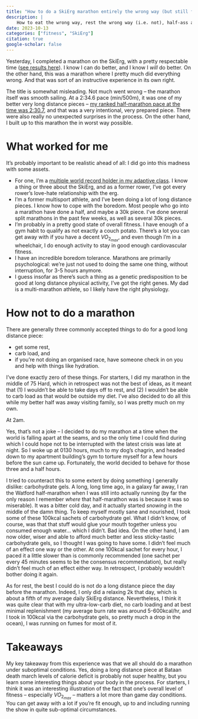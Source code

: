 ```yaml
---
title: "How to do a SkiErg marathon entirely the wrong way (but still finish)"
description: |
    How to eat the wrong way, rest the wrong way (i.e. not), half-ass all relevant parts of preparation for a marathon and still finish with an okay time.  
date: 2023-10-13
categories: ["fitness", "SkiErg"]
citation: true
google-scholar: false
---
```


Yesterday, I completed a marathon on the SkiErg, with a pretty respectable time ([see results here](https://log.concept2.com/profile/177991/log/79965221)). I know I can do better, and I know I _will_ do better. On the other hand, this was a marathon where I pretty much did everything wrong. And that was sort of an instructive experience in its own right.

The title is somewhat misleading. Not much went wrong – the marathon itself was smooth sailing. At a 2:34.6 pace (min/500m), it was one of my better very long distance pieces – [my ranked half-marathon pace at the time was 2:30.7](https://log.concept2.com/profile/177991/log/79735748), and that was a very intentional, very prepared piece. There were also really no unexpected surprises in the process. On the other hand, I built up to this marathon the in worst way possible. 

# What worked for me
It's probably important to be realistic ahead of all: I did go into this madness with some assets. 

* For one, I'm a [multiple world record holder in my adaptive class](https://www.concept2.com/skierg/motivation/records/adaptive-world?event=&gender=M&age_category=30&adaptive=31&op=Search&form_id=concept2_record_search_form#results). I know a thing or three about the SkiErg, and as a former rower, I've got every rower's love-hate relationship with the erg.
* I'm a former multisport athlete, and I've been doing a lot of long distance pieces. I know how to cope with the boredom. Most people who go into a marathon have done a half, and maybe a 30k piece. I've done several split marathons in the past few weeks, as well as several 30k pieces. 
* I'm probably in a pretty good state of overall fitness. I have enough of a gym habit to qualify as not exactly a couch potato. There's a lot you can get away with if you have a decent $VO_{2_{max}}$, and even though I'm in a wheelchair, I do enough activity to stay in good enough cardiovascular fitness.
* I have an incredible boredom tolerance. Marathons are primarily psychological: we're just not used to doing the same one thing, without interruption, for 3-5 hours anymore. 
* I guess insofar as there's such a thing as a genetic predisposition to be good at long distance physical activity, I've got the right genes. My dad is a multi-marathon athlete, so I likely have the right physiology.

# How not to do a marathon

There are generally three commonly accepted things to do for a good long distance piece:

* get some rest,
* carb load, and
* if you're not doing an organised race, have someone check in on you and help with things like hydration.

I've done exactly zero of these things. For starters, I did my marathon in the middle of 75 Hard, which in retrospect was not the best of ideas, as it meant that (1) I wouldn't be able to take days off to rest, and (2) I wouldn't be able to carb load as that would be outside my diet. I've also decided to do all this while my better half was away visiting family, so I was pretty much on my own. 

At 2am. 

Yes, that's not a joke – I decided to do my marathon at a time when the world is falling apart at the seams, and so the only time I could find during which I could hope not to be interrupted with the latest crisis was late at night. So I woke up at 0130 hours, much to my dog's chagrin, and headed down to my apartment building's gym to torture myself for a few hours before the sun came up. Fortunately, the world decided to behave for those three and a half hours.

I tried to counteract this to some extent by doing something I generally dislike: carbohydrate gels. A long, long time ago, in a galaxy far away, I ran the Watford half-marathon when I was still into actually running (by far the only reason I remember _where_ that half-marathon was is because it was so miserable). It was a bitter cold day, and it actually started _snowing_ in the middle of the damn thing. To keep myself mostly sane and nourished, I took some of these 100kcal sachets of carbohydrate gel. What I didn't know, of course, was that that stuff would glue your mouth together unless you consumed enough water... which I didn't. Bad idea. On the other hand, I am now older, wiser and able to afford much better and less sticky-tastic carbohydrate gels, so I thought I was going to have some. I didn't feel much of an effect one way or the other. At one 100kcal sachet for every hour, I paced it a little slower than is commonly recommended (one sachet per every 45 minutes seems to be the consensus recommendation), but really didn't feel much of an effect either way. In retrospect, I probably wouldn't bother doing it again.

As for rest, the best I could do is not do a long distance piece the day before the marathon. Indeed, I only did a relaxing 2k that day, which is about a fifth of my average daily SkiErg distance. Nevertheless, I think it was quite clear that with my ultra-low-carb diet, no carb loading and at best minimal replenishment (my average burn rate was around 5-600kcal/hr, and I took in 100kcal via the carbohydrate gels, so pretty much a drop in the ocean), I was running on fumes for most of it. 

# Takeaways
My key takeaway from this experience was that we all should do a marathon under suboptimal conditions. Yes, doing a long distance piece at Bataan death march levels of calorie deficit is probably not super healthy, but you learn some interesting things about your body in the process. For starters, I think it was an interesting illustration of the fact that one's overall level of fitness -- especially $VO_{2_{max}}$ -- matters a lot more than game day conditions. You can get away with a lot if you're fit enough, up to and including running the show in quite sub-optimal circumstances. 
